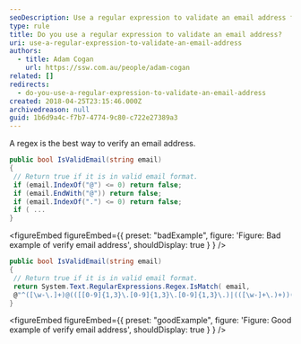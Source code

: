 ```yaml
---
seoDescription: Use a regular expression to validate an email address for precise and efficient verification
type: rule
title: Do you use a regular expression to validate an email address?
uri: use-a-regular-expression-to-validate-an-email-address
authors:
  - title: Adam Cogan
    url: https://ssw.com.au/people/adam-cogan
related: []
redirects:
  - do-you-use-a-regular-expression-to-validate-an-email-address
created: 2018-04-25T23:15:46.000Z
archivedreason: null
guid: 1b6d9a4c-f7b7-4774-9c80-c722e27389a3
---
```


A regex is the best way to verify an email address.
```csharp
public bool IsValidEmail(string email)
{
 // Return true if it is in valid email format.
 if (email.IndexOf("@") <= 0) return false;
 if (email.EndWith("@")) return false;
 if (email.IndexOf(".") <= 0) return false;
 if ( ...
}
```

<figureEmbed figureEmbed={{
  preset: "badExample",
  figure: 'Figure: Bad example of verify email address',
  shouldDisplay: true
} } />


```csharp
public bool IsValidEmail(string email)
{
 // Return true if it is in valid email format.
 return System.Text.RegularExpressions.Regex.IsMatch( email,
 @"^([\w-\.]+)@(([[0-9]{1,3}\.[0-9]{1,3}\.[0-9]{1,3}\.)|(([\w-]+\.)+))([a-zA-Z]{2,4}|[0-9]{1,3})(\]?)$";
}
```

<figureEmbed figureEmbed={{
  preset: "goodExample",
  figure: 'Figure: Good example of verify email address',
  shouldDisplay: true
} } />
